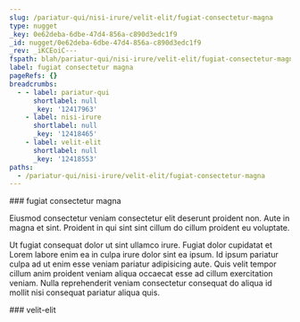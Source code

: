 ```yaml
---
slug: /pariatur-qui/nisi-irure/velit-elit/fugiat-consectetur-magna
type: nugget
_key: 0e62deba-6dbe-47d4-856a-c890d3edc1f9
_id: nugget/0e62deba-6dbe-47d4-856a-c890d3edc1f9
_rev: _iKCEoiC---
fspath: blah/pariatur-qui/nisi-irure/velit-elit/fugiat-consectetur-magna.md
label: fugiat consectetur magna
pageRefs: {}
breadcrumbs:
  - - label: pariatur-qui
      shortlabel: null
      _key: '12417963'
    - label: nisi-irure
      shortlabel: null
      _key: '12418465'
    - label: velit-elit
      shortlabel: null
      _key: '12418553'
paths:
  - /pariatur-qui/nisi-irure/velit-elit/fugiat-consectetur-magna
---
```


<NuggetArea>
<Nugget slug="/pariatur-qui/nisi-irure/velit-elit/fugiat-consectetur-magna" type="nugget" _key="0e62deba-6dbe-47d4-856a-c890d3edc1f9" _id="nugget/0e62deba-6dbe-47d4-856a-c890d3edc1f9" _rev="_iKCEoiC---" fspath="blah/pariatur-qui/nisi-irure/velit-elit/fugiat-consectetur-magna.md" label="fugiat consectetur magna" paths="/pariatur-qui/nisi-irure/velit-elit/fugiat-consectetur-magna">
<NuggetBody>
### fugiat consectetur magna

Eiusmod consectetur veniam consectetur elit deserunt proident non. Aute in magna et sint. Proident in qui sint sint cillum do cillum proident eu voluptate.

Ut fugiat consequat dolor ut sint ullamco irure. Fugiat dolor cupidatat et Lorem labore enim ea in culpa irure dolor sint ea ipsum. Id ipsum pariatur culpa ad ut enim esse veniam pariatur adipisicing aute. Quis velit tempor cillum anim proident veniam aliqua occaecat esse ad cillum exercitation veniam. Nulla reprehenderit veniam consectetur consequat do aliqua id mollit nisi consequat pariatur aliqua quis.

</NuggetBody>
<Breadcrumbs>
<Crumbs>
<Crumb _key="12417963" label="pariatur-qui" /><Crumb _key="12418465" label="nisi-irure" /><Crumb _key="12418553" label="velit-elit" />
</Crumbs>
</Breadcrumbs>
</Nugget>

<NuggetsInbound>
</NuggetsInbound>
<NuggetsOutbound>
</NuggetsOutbound>
</NuggetArea>
<PassagesInbound>
<Passage direction="inbound" type="passage" _key="12418553" _id="passage/12418553" _rev="_iKCEoi---_" label="velit-elit" passage="velit-elit" fspath="blah/pariatur-qui/nisi-irure/velit-elit" paths="/pariatur-qui/nisi-irure/velit-elit" slug="/pariatur-qui/nisi-irure/velit-elit">
<NuggetBody>
### velit-elit

</NuggetBody>
<Breadcrumbs>
<Crumbs>
<Crumb _key="12417963" label="pariatur-qui" /><Crumb _key="12418465" label="nisi-irure" />
</Crumbs>
</Breadcrumbs>
</Passage>

</PassagesInbound>
<PassagesOutbound>
</PassagesOutbound>